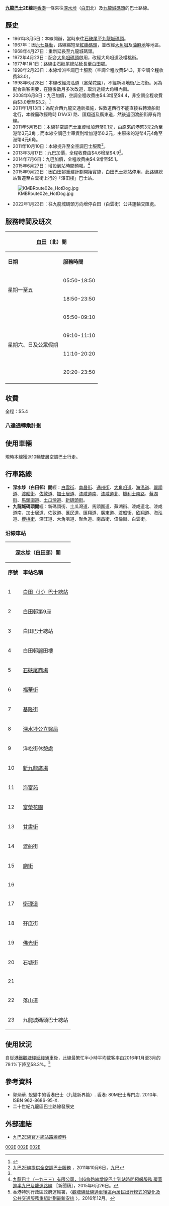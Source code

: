 {{公共汽車路線資訊
| 代表圖像 = ATE83 at Gillies Ave S, Wuhu St (20190118135213).jpg
| 代表圖像二 = AVBWU348_KMB_2E_05-02-2022.jpg
| 路線名稱 = 九龍巴士2E線
| 外文名稱 = KMB Route 2E
| 經營者 = 九龍巴士 
| 所屬車廠 = 
| 路線用車 = [[富豪B9TL|富豪B9TL]] 12米<ref>《香港巴士資料集2020-2021》，BSI出版，ISBN 9628414208006</ref>
| 全程行駛里程 = 9.4公里
| 全程行車時間 = 79分鐘
| 起點站 = [[深水埗|深水埗]]（[[白田|白田]]北）
| 途經地點 = 石硤尾、深水埗、大角咀、佐敦道、紅磡、土瓜灣 
| 終點站 = [[九龍城碼頭|九龍城碼頭]]
| 路線性質 = 來回線
| 起點站服務時間 = 05:50-23:50
| 終點站服務時間 = 05:45-23:50
| 班次頻率 = 20-30分
| 全程收費 = $5.4
| 去程分段收費站點 = 無
| 回程分段收費站點 = 無
| 服務時間以外替代路線 = 無
| 主要競爭交通 = [[港鐵|港鐵]]<br>[[九龍巴士12線|九龍巴士12線]]<br>[[過海隧道巴士914線|過海隧道巴士914線]]<br>[[過海隧道巴士971線|過海隧道巴士971線]]<br>小巴3,78
| 走線圖 = KMB2E RtMap.png
}}
'''[[九龍巴士|九龍巴士]]2E線'''是[[香港|香港]]一條來往[[深水埗|深水埗]]（[[白田|白田]]北）及[[九龍城碼頭|九龍城碼頭]]的巴士路線。

==歷史==
*1961年8月5日：本線開辦，當時來往[[石硤尾|石硤尾]]至[[九龍城碼頭|九龍城碼頭]]。
*1967年：因[[六七暴動|六七暴動]]，路線縮短至[[紅磡碼頭|紅磡碼頭]]，並改經[[大角咀|大角咀]]及[[油麻地|油麻地]]等地區。
*1968年4月27日：重新延長至九龍城碼頭。
*1972年4月23日：配合[[大角咀碼頭|大角咀碼頭]]啟用，改經大角咀道及櫻桃街。
*1977年1月1日：路線由石硤尾總站延長至[[白田邨|白田邨]]。
*1998年2月23日：本線增派空調巴士服務（空調全程收費$4.3，非空調全程收費$3.0）。
*1998年6月28日：本線改經海泓道（富榮花園），不經新填地街/上海街。另為配合乘客需要，在隨後數月多次改道，取消途經大角咀內街。
*2008年6月8日：九巴加價，空調全程收費由$4.3增至$4.4，非空調全程收費由$3.0增至$3.2。<ref name="#1">{{Cite web |url=http://www.681busterminal.com/kn-2e.html |title=九巴2E線－681巴士總站 |access-date=2009-09-19 |archive-date=2019-09-15 |archive-url=https://web.archive.org/web/20190915123348/http://www.681busterminal.com/kn-2e.html }}</ref>
*2011年1月13日：為配合西九龍交通新措施，佐敦道西行不能直接右轉渡船街北行，本線需改經臨時 D1A(S) 路、匯翔道及廣東道，然後返回渡船街原有路線。
*2011年5月15日：本線非空調巴士車資增加港幣0.1元，由原來的港幣3元2角至港幣3元3角；而本線空調巴士車資則增加港幣0.2元，由原來的港幣4元4角至港幣4元6角。
*2011年10月10日：本線提升至全空調巴士服務<ref>[http://www.kmb.hk/tc/news/press/archives/news201110061477.html 九巴2E線提供全空調巴士服務] {{Wayback|url=http://www.kmb.hk/tc/news/press/archives/news201110061477.html |date=20220423220904 }}，2011年10月6日，[[九巴|九巴]]</ref>。
*2013年3月17日：九巴加價，全程收費由$4.6增至$4.9<ref name="#1"/>。
*2014年7月6日：九巴加價，全程收費由$4.9增至$5.1。
*2015年6月27日：增設到站時間預報。<ref>[http://www.kmb.hk/tc/news/press/archives/news201506262242.html 九龍巴士（一九三三）有限公司，146條路線增設巴士到站時間預報服務 覆蓋逾半九巴及龍運路線] {{Wayback|url=http://www.kmb.hk/tc/news/press/archives/news201506262242.html |date=20201106000042 }}［新聞稿］，2015年6月26日。</ref>
*2015年9月22日：因白田邨重建計劃開始實施，白田巴士總站停用，此路線總站暫遷至白雲街上行的「澤田樓」巴士站。
[[File:KMBRoute02e_HotDog.jpg|thumb]]
*2022年1月23日：往九龍城碼頭方向增停白田（白雲街）公共運輸交匯處。

==服務時間及班次==
{|class="wikitable" style="text-align: center"
!colspan=3|[[白田邨|白田]]（北）開!!colspan=3|[[九龍城碼頭|九龍城碼頭]]開
|-
!'''日期'''!!'''服務時間'''!!'''班次（分鐘）'''!!'''日期'''!!'''服務時間'''!!'''班次（分鐘）'''
|- 
|rowspan=2|星期一至五||05:50-18:50||20||rowspan=2|星期一至五||05:45-18:25||20
|-
|18:50-23:50||25||18:25-23:50||25
|-
|rowspan=4|星期六、日及公眾假期||05:50-09:10||25||rowspan=4|星期六||05:45-11:10||25
|-
|09:10-11:10||20||11:10-13:50||20
|-
|11:10-20:20||25||13:50-21:20||25
|-
|20:20-23:50||30||21:20-23:50||30
|-
|rowspan=4 colspan=3| ||rowspan=4|星期日及公眾假期||05:45-11:10||25
|-
|11:10-12:50||20
|-
|12:50-20:20||25
|-
|20:20-23:50||30
|}

==收費==
全程：$5.4
{{fare-remarks|KMB|fcs=Y}}

===八達通轉乘計劃===
{{龍運機場巴士及九巴轉乘計劃}}

==使用車輛==
現時本線獲派10輛雙層空調巴士行走。

==行車路線==
*'''深水埗（白田邨）開'''經：[[白雲街|白雲街]]、[[南昌街_(香港)|南昌街]]、[[通州街|通州街]]、[[大角咀道|大角咀道]]、[[海泓道|海泓道]]、[[麗翔道|麗翔道]]、[[渡船街_(香港)|渡船街]]、[[佐敦道|佐敦道]]、[[加士居道|加士居道]]、[[漆咸道南|漆咸道南]]、[[漆咸道北|漆咸道北]]、[[機利士南路|機利士南路]]、[[蕪湖街|蕪湖街]]、[[馬頭圍道|馬頭圍道]]、[[土瓜灣道|土瓜灣道]]、[[新碼頭街|新碼頭街]]。
*'''九龍城碼頭開'''經：新碼頭街、土瓜灣道、馬頭圍道、蕪湖街、漆咸道北、漆咸道南、加士居道、佐敦道、匯民道、匯翔道、廣東道、渡船街、[[欣翔道|欣翔道]]、海泓道、[[櫻桃街|櫻桃街]]、深旺道、大角咀道、聚魚道、南昌街、偉倫街、白雲街。

===沿線車站===
{|class="wikitable" style="text-align: center"
!colspan=3|[[深水埗|深水埗]]（[[白田邨|白田邨]]）開!! colspan="3" |[[九龍城碼頭|九龍城碼頭]]開
|-
!'''序號'''!!'''車站名稱'''!!'''位置'''!!'''序號'''!!'''車站名稱'''!!'''位置'''
|- 
|1||colspan=2|[[白田（北）巴士總站|白田（北）巴士總站]]||1||colspan=2|[[九龍城碼頭巴士總站|九龍城碼頭巴士總站]]
|-
|2||[[白田邨|白田邨]]第9座||白雲街||2||{{tsl|zh-yue|貴州街}}||rowspan=3|[[土瓜灣道|土瓜灣道]]
|-
|3||白田巴士總站||[[白田（白雲街）公共運輸交匯處|白田（白雲街）公共運輸交匯處]]||3||{{tsl|zh-yue|落山道}}
|-
|4||白田邨麗田樓||偉倫街||4||鴻福街
|-
|5||[[石硤尾邨#零售設施|石硤尾商場]]||rowspan=4|[[南昌街_(香港)|南昌街]]||5||[[鶴園街|鶴園街]]||rowspan=2|[[馬頭圍道|馬頭圍道]]
|-
|6||[[福華街|福華街]]||6||[[紅磡街市|紅磡街市]]
|-
|7||[[基隆街_(香港)|基隆街]]||7||獲嘉道||[[蕪湖街|蕪湖街]]
|-
|8||[[深水埗公立醫局|深水埗公立醫局]]||8||[[九龍佑寧堂|九龍佑寧堂]]||rowspan=3|[[佐敦道|佐敦道]]
|-
|9||洋松街休憩處||rowspan=2|[[大角咀道|大角咀道]]||9||[[白加士街|白加士街]]
|-
|10||[[新九龍廣場|新九龍廣場]]||10||[[炮台街|炮台街]]
|-
|11||[[海富苑|海富苑]]||rowspan=2|[[海泓道|海泓道]]||11||colspan=2|[[渡船街_(香港)|渡船街]]
|-
|12||[[富榮花園|富榮花園]]||12||colspan=2|欣翔道
|- 
|13||[[甘肅街|甘肅街]]||渡船街||13||富榮花園||rowspan=2|海泓道
|-
|14||colspan=2|渡船街||14||[[柏景灣|柏景灣]]
|-
|15||[[廟街_(香港)|廟街]]||rowspan=2|佐敦道||15||富貴街||rowspan=3|大角咀道
|-
|16||{{tsl|zh-yue|志和街}}||16||[[大同新邨|大同新邨]]
|-
|17||[[衛理道|衛理道]]||[[加士居道|加士居道]]||17||福利街
|-
|18||孖庶街||蕪湖街||18||[[醫局街|醫局街]]||rowspan=5|南昌街
|-
|19||[[佛光街|佛光街]]||rowspan=2|馬頭圍道||19||[[汝州街|汝州街]]
|-
|20||石塘街||20||福華街
|-
|21||{{tsl|zh-yue|浙江街}}||rowspan=2|土瓜灣道||21||[[窩仔街|窩仔街]]
|-
|22||落山道||22||白田邨瑞田樓
|-
|23||colspan=2|九龍城碼頭巴士總站||23||colspan=2|白田（北）巴士總站
|}

==使用狀況==
自從[[港鐵|港鐵]][[觀塘綫延綫|觀塘綫延綫]]通車後，此線最繁忙半小時平均載客率由2016年1月至3月的79.1%下降至58.3%。<ref>香港特別行政區政府運輸署，〈[http://www.td.gov.hk/filemanager/tc/util_uarticle_cp/kcdc%20-%20consultation%20paper%20(final)_td%20website.pdf 觀塘線延線通車後區內居民出行模式的變化及公共交通服務重組計劃最新安排] {{Wayback|url=http://www.td.gov.hk/filemanager/tc/util_uarticle_cp/kcdc%20-%20consultation%20paper%20(final)_td%20website.pdf |date=20180830174206 }}〉，2016年12月。</ref>

==參考資料==
<references />
{{reflist}}
*郭炳華. 蛻變中的香港巴士（九龍新界篇）. 香港: 80M巴士專門店. 2010年. ISBN 962-8686-95-X.
*二十世紀九龍區巴士路線發展史

==外部連結==
{{commonscat|KMB Route 2E}}
*[http://www.kmb.hk/chinese.php?page=search&prog=route_no.php&route_no=2E 九巴2E線官方網站路線資料] {{Wayback|url=http://www.kmb.hk/chinese.php?page=search&prog=route_no.php&route_no=2E |date=20070531053002 }}

{{深水埗區巴士路線列表}}
{{九龍城區巴士路線列表}}

[[Category:九龍巴士路線|002E]]
[[Category:深水埗區巴士路線|002E]]
[[Category:九龍城區巴士路線|002E]]